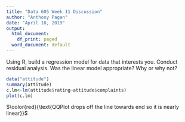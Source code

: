 ```yaml
---
title: "Data 605 Week 11 Discussion"
author: "Anthony Pagan"
date: "April 10, 2019"
output:
  html_document:
    df_print: paged
  word_document: default
---
```


Using R, build a  regression model for data that interests you.  Conduct residual analysis.  Was the linear model appropriate? Why or why not?

```r
data("attitude")
summary(attitude)
c.lm<-lm(attitude$rating~attitude$complaints)
plot(c.lm)
```

$\color{red}{\text{QQPlot drops off the line towards end so it is nearly linear}}$